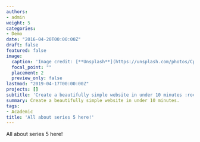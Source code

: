 ```yaml
---
authors:
- admin
weight: 5
categories:
- Demo
date: "2016-04-20T00:00:00Z"
draft: false
featured: false
image:
  caption: 'Image credit: [**Unsplash**](https://unsplash.com/photos/CpkOjOcXdUY)'
  focal_point: ""
  placement: 2
  preview_only: false
lastmod: "2019-04-17T00:00:00Z"
projects: []
subtitle: 'Create a beautifully simple website in under 10 minutes :rocket:'
summary: Create a beautifully simple website in under 10 minutes.
tags:
- Academic
title: 'All about series 5 here!'
---
```


All about series 5 here!
